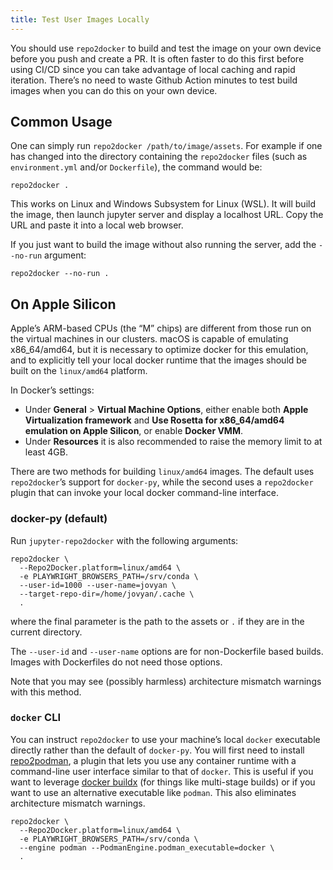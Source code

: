 ```yaml
---
title: Test User Images Locally
---
```


You should use `repo2docker` to build and test the image on your own device before you push and create a PR. It is often faster to do this first before using CI/CD since you can take advantage of local caching and rapid iteration. There's no need to waste Github Action minutes to test build images when you can do this on your own device.

## Common Usage

One can simply run `repo2docker /path/to/image/assets`. For example if one has changed into the directory containing the `repo2docker` files (such as `environment.yml` and/or `Dockerfile`), the command would be:

```shell
repo2docker .
```

This works on Linux and Windows Subsystem for Linux (WSL). It will build the image, then launch jupyter server and display a localhost URL. Copy the URL and paste it into a local web browser.

If you just want to build the image without also running the server,
add the `--no-run` argument:

```shell
repo2docker --no-run .
```

## On Apple Silicon

Apple's ARM-based CPUs (the "M" chips) are different from those run on the virtual machines in our clusters. macOS is capable of emulating x86_64/amd64, but it is necessary to optimize docker for this emulation, and to explicitly tell your local docker runtime that the images should be built on the `linux/amd64` platform.

In Docker's settings:

 - Under **General** > **Virtual Machine Options**, either enable both **Apple Virtualization framework** and **Use Rosetta for x86_64/amd64 emulation on Apple Silicon**, or enable **Docker VMM**.
 - Under **Resources** it is also recommended to raise the memory limit to at least 4GB. 

There are two methods for building `linux/amd64` images. The default uses `repo2docker`'s support for `docker-py`, while the second uses a `repo2docker` plugin that can invoke your local docker command-line interface.

### docker-py (default)

Run `jupyter-repo2docker` with the following arguments:

```
repo2docker \
  --Repo2Docker.platform=linux/amd64 \
  -e PLAYWRIGHT_BROWSERS_PATH=/srv/conda \
  --user-id=1000 --user-name=jovyan \
  --target-repo-dir=/home/jovyan/.cache \
  .
```

where the final parameter is the path to the assets or `.` if they are in the current directory.

The `--user-id` and `--user-name` options are for non-Dockerfile based builds. Images with Dockerfiles do not need those options.

Note that you may see (possibly harmless) architecture mismatch warnings with this method.

### `docker` CLI

You can instruct `repo2docker` to use your machine's local `docker` executable directly rather than the default of `docker-py`. You will first need to install [repo2podman](https://github.com/manics/repo2podman), a plugin that lets you use any container runtime with a command-line user interface similar to that of `docker`. This is useful if you want to leverage [docker buildx](https://github.com/docker/buildx/) (for things like multi-stage builds) or if you want to use an alternative executable like `podman`. This also eliminates architecture mismatch warnings.

```
repo2docker \
  --Repo2Docker.platform=linux/amd64 \
  -e PLAYWRIGHT_BROWSERS_PATH=/srv/conda \
  --engine podman --PodmanEngine.podman_executable=docker \
  .
```
